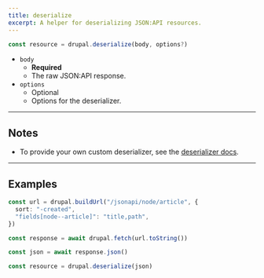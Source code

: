 ```yaml
---
title: deserialize
excerpt: A helper for deserializing JSON:API resources.
---
```


```ts
const resource = drupal.deserialize(body, options?)
```

- `body`
  - **Required**
  - The raw JSON:API response.
- `options`
  - Optional
  - Options for the deserializer.

---

## Notes

- To provide your own custom deserializer, see the [deserializer docs](/docs/deserializer).

---

## Examples

```ts
const url = drupal.buildUrl("/jsonapi/node/article", {
  sort: "-created",
  "fields[node--article]": "title,path",
})

const response = await drupal.fetch(url.toString())

const json = await response.json()

const resource = drupal.deserialize(json)
```
